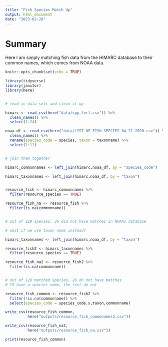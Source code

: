 ```yaml
---
title: "Fish Species Match Up"
output: html_document
date: "2023-02-28"
---
```


# Summary 

Here I am simply matching fish data from the HIMARC database to their common names, which comes from NOAA data. 

```r
knitr::opts_chunk$set(echo = TRUE)

library(tidyverse)
library(janitor)
library(here)


# read in data sets and clean it up

himarc <- read_csv(here("data/spp_ferl.csv")) %>% 
  clean_names() %>% 
  select(1:24)

noaa_df <- read_csv(here("data/LIST_OF_FISH_SPECIES_04-21-2020.csv")) %>%
  clean_names() %>% 
  rename(species_code = species, taxon = taxonname) %>% 
  select(1:11)


# join them together

himarc_commonnames <- left_join(himarc,noaa_df, by = "species_code")

himarc_taxonnames <- left_join(himarc,noaa_df, by = "taxon")


resource_fish <- himarc_commonnames %>% 
  filter(resource_species == TRUE)

resource_fish_na <- resource_fish %>% 
  filter(is.na(commonname))


# out of 129 species, 36 did not have matches in NOAAs database

# what if we use taxon name instead? 

himarc_taxonnames <- left_join(himarc,noaa_df, by = "taxon")

resource_fish2 <- himarc_taxonnames %>% 
  filter(resource_species == TRUE)

resource_fish_na2 <- resource_fish2 %>% 
  filter(is.na(commonname))


# out of 129 matched species, 26 do not have matches
# 15 have a species name, the rest do not

resource_fish_common <- resource_fish2 %>% 
  filter(!is.na(commonname)) %>%
  select(species_code = species_code.x,taxon,commonname)

write_csv(resource_fish_common,
          here("outputs/resource_fish_commonames2.csv"))

write_csv(resource_fish_na2,
          here("outputs/resource_fish_na.csv"))

print(resource_fish_common)
```


